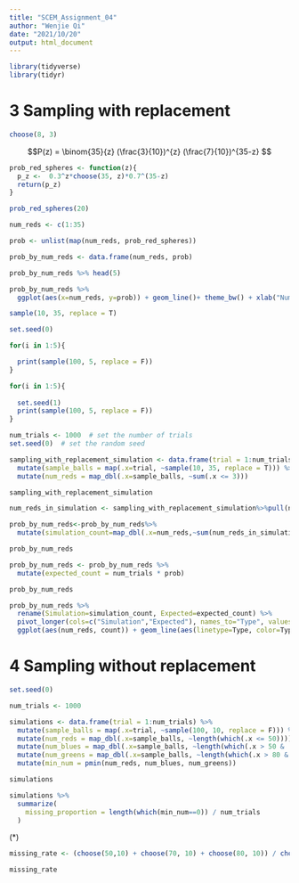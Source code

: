 ```yaml
---
title: "SCEM_Assignment_04"
author: "Wenjie Qi"
date: "2021/10/20"
output: html_document
---
```


```r
library(tidyverse)
library(tidyr)
```


# 3 Sampling with replacement
```r
choose(8, 3)
```


$$P(z) =  \binom{35}{z} (\frac{3}{10})^{z} (\frac{7}{10})^{35-z}  $$

```r
prob_red_spheres <- function(z){
  p_z <-  0.3^z*choose(35, z)*0.7^(35-z)
  return(p_z)
}

prob_red_spheres(20)
```

```r
num_reds <- c(1:35)

prob <- unlist(map(num_reds, prob_red_spheres))

prob_by_num_reds <- data.frame(num_reds, prob)

prob_by_num_reds %>% head(5)
```

```r
prob_by_num_reds %>%
  ggplot(aes(x=num_reds, y=prob)) + geom_line()+ theme_bw() + xlab("Number of reds") + ylab("Probability")
```

```r
sample(10, 35, replace = T)
```

```r
set.seed(0)

for(i in 1:5){

  print(sample(100, 5, replace = F))
}
```


```r
for(i in 1:5){
  
  set.seed(1)
  print(sample(100, 5, replace = F))
}
```



```r
num_trials <- 1000  # set the number of trials
set.seed(0)  # set the random seed

sampling_with_replacement_simulation <- data.frame(trial = 1:num_trials) %>%
  mutate(sample_balls = map(.x=trial, ~sample(10, 35, replace = T))) %>%
  mutate(num_reds = map_dbl(.x=sample_balls, ~sum(.x <= 3)))

sampling_with_replacement_simulation
```


```r
num_reds_in_simulation <- sampling_with_replacement_simulation%>%pull(num_reds)

prob_by_num_reds<-prob_by_num_reds%>%
  mutate(simulation_count=map_dbl(.x=num_reds,~sum(num_reds_in_simulation==.x)))

prob_by_num_reds
```

```r
prob_by_num_reds <- prob_by_num_reds %>%
  mutate(expected_count = num_trials * prob)

prob_by_num_reds
```

```r
prob_by_num_reds %>%
  rename(Simulation=simulation_count, Expected=expected_count) %>%
  pivot_longer(cols=c("Simulation","Expected"), names_to="Type", values_to="count") %>%
  ggplot(aes(num_reds, count)) + geom_line(aes(linetype=Type, color=Type)) + scale_linetype_manual(values = c("solid", "dashed")) + theme_bw() + xlab("Number of reds") + ylab("Count")
```
# 4 Sampling without replacement

```r
set.seed(0)

num_trials <- 1000

simulations <- data.frame(trial = 1:num_trials) %>%
  mutate(sample_balls = map(.x=trial, ~sample(100, 10, replace = F))) %>%
  mutate(num_reds = map_dbl(.x=sample_balls, ~length(which(.x <= 50)))) %>%
  mutate(num_blues = map_dbl(.x=sample_balls, ~length(which(.x > 50 & .x <= 80)))) %>%
  mutate(num_greens = map_dbl(.x=sample_balls, ~length(which(.x > 80 & .x <= 100)))) %>%
  mutate(min_num = pmin(num_reds, num_blues, num_greens))

simulations
```


```r
simulations %>%
  summarize(
    missing_proportion = length(which(min_num==0)) / num_trials
  )
```

(*)
```r
missing_rate <- (choose(50,10) + choose(70, 10) + choose(80, 10)) / choose(100, 10) 

missing_rate
```



